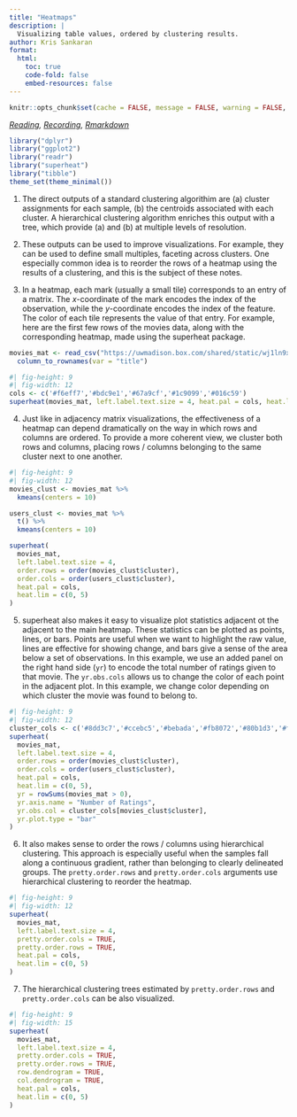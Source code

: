 ```yaml
---
title: "Heatmaps"
description: |
  Visualizing table values, ordered by clustering results.
author: Kris Sankaran
format:
  html:
    toc: true
    code-fold: false
    embed-resources: false
---
```



```r
knitr::opts_chunk$set(cache = FALSE, message = FALSE, warning = FALSE, echo = TRUE)
```

_[Reading](https://rlbarter.github.io/superheat/basic-usage.html), [Recording](https://mediaspace.wisc.edu/media/Week%209%20%5B3%5D%20Heatmaps/1_j0w5upqf), [Rmarkdown](https://github.com/krisrs1128/stat436_s24/blob/main/notes/2024-12-27-week09-03.Rmd)_

```r
library("dplyr")
library("ggplot2")
library("readr")
library("superheat")
library("tibble")
theme_set(theme_minimal())
```

1. The direct outputs of a standard clustering algorithim are (a) cluster
assignments for each sample, (b) the centroids associated with each cluster. A
hierarchical clustering algorithm enriches this output with a tree, which
provide (a) and (b) at multiple levels of resolution.

2. These outputs can be used to improve visualizations. For example, they can be
used to define small multiples, faceting across clusters. One especially common
idea is to reorder the rows of a heatmap using the results of a clustering, and
this is the subject of these notes.

3. In a heatmap, each mark (usually a small tile) corresponds to an entry of a
matrix. The $x$-coordinate of the mark encodes the index of the observation,
while the $y$-coordinate encodes the index of the feature. The color of each
tile represents the value of that entry. For example, here are the first few
rows of the movies data, along with the corresponding heatmap, made using the
superheat package.

```r
movies_mat <- read_csv("https://uwmadison.box.com/shared/static/wj1ln9xtigaoubbxow86y2gqmqcsu2jk.csv") %>%
  column_to_rownames(var = "title")
```

```r
#| fig-height: 9
#| fig-width: 12
cols <- c('#f6eff7','#bdc9e1','#67a9cf','#1c9099','#016c59')
superheat(movies_mat, left.label.text.size = 4, heat.pal = cols, heat.lim = c(0, 5))
```

4. Just like in adjacency matrix visualizations, the effectiveness of a heatmap
can depend dramatically on the way in which rows and columns are ordered. To
provide a more coherent view, we cluster both rows and columns, placing rows /
columns belonging to the same cluster next to one another.

```r
#| fig-height: 9
#| fig-width: 12
movies_clust <- movies_mat %>%
  kmeans(centers = 10)

users_clust <- movies_mat %>%
  t() %>%
  kmeans(centers = 10)

superheat(
  movies_mat, 
  left.label.text.size = 4, 
  order.rows = order(movies_clust$cluster),
  order.cols = order(users_clust$cluster),
  heat.pal = cols,
  heat.lim = c(0, 5)
)
```

5. superheat also makes it easy to visualize plot statistics adjacent ot the
adjacent to the main heatmap. These statistics can be plotted as points, lines,
or bars. Points are useful when we want to highlight the raw value, lines are
effective for showing change, and bars give a sense of the area below a set of
observations. In this example, we use an added panel on the right hand side
(`yr`) to encode the total number of ratings given to that movie. The
`yr.obs.cols` allows us to change the color of each point in the adjacent plot.
In this example, we change color depending on which cluster the movie was found
to belong to.

```r
#| fig-height: 9
#| fig-width: 12
cluster_cols <- c('#8dd3c7','#ccebc5','#bebada','#fb8072','#80b1d3','#fdb462','#b3de69','#fccde5','#d9d9d9','#bc80bd')
superheat(
  movies_mat, 
  left.label.text.size = 4, 
  order.rows = order(movies_clust$cluster),
  order.cols = order(users_clust$cluster),
  heat.pal = cols,
  heat.lim = c(0, 5),
  yr = rowSums(movies_mat > 0),
  yr.axis.name = "Number of Ratings",
  yr.obs.col = cluster_cols[movies_clust$cluster],
  yr.plot.type = "bar"
)
```

6. It also makes sense to order the rows / columns using hierarchical
clustering. This approach is especially useful when the samples fall along a
continuous gradient, rather than belonging to clearly delineated groups. The
`pretty.order.rows` and `pretty.order.cols` arguments use hierarchical
clustering to reorder the heatmap.

```r
#| fig-height: 9
#| fig-width: 12
superheat(
  movies_mat, 
  left.label.text.size = 4, 
  pretty.order.cols = TRUE,  
  pretty.order.rows = TRUE,
  heat.pal = cols,
  heat.lim = c(0, 5)
)
```

7. The hierarchical clustering trees estimated by `pretty.order.rows` and
`pretty.order.cols` can be also visualized.

```r
#| fig-height: 9
#| fig-width: 15
superheat(
  movies_mat, 
  left.label.text.size = 4, 
  pretty.order.cols = TRUE,  
  pretty.order.rows = TRUE, 
  row.dendrogram = TRUE,
  col.dendrogram = TRUE,
  heat.pal = cols,
  heat.lim = c(0, 5)
)
```
